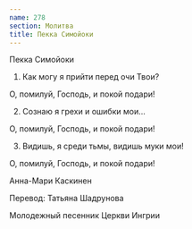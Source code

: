 ```yaml
---
name: 278
section: Молитва
title: Пекка Симойоки
---
```

Пекка Симойоки


1. Как могу я прийти перед очи Твои?

О, помилуй, Господь, и покой подари!


2. Сознаю я грехи и ошибки мои…

О, помилуй, Господь, и покой подари!


3. Видишь, я среди тьмы, видишь муки мои!

О, помилуй, Господь, и покой подари!


Анна-Мари Каскинен

Перевод: Татьяна Шадрунова

Молодежный песенник Церкви Ингрии